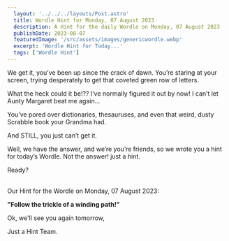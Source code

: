 ```yaml
---
  layout: '../../../layouts/Post.astro'
  title: Wordle Hint for Monday, 07 August 2023
  description: A Hint for the daily Wordle on Monday, 07 August 2023
  publishDate: 2023-08-07
  featuredImage: '/src/assets/images/genericwordle.webp'
  excerpt: 'Wordle Hint for Today...'
  tags: ['Wordle Hint']
---
```


  We get it, you’ve been up since the crack of dawn. You’re staring at your screen, trying desperately to get that coveted green row of letters. 

  What the heck could it be!??
  I’ve normally figured it out by now!
  I can’t let Aunty Margaret beat me again… 

  You’ve pored over dictionaries, thesauruses, and even that weird, dusty Scrabble book your Grandma had.

  And STILL, you just can’t get it. 

  Well, we have the answer, and we’re you’re friends, so we wrote you a hint for today’s Wordle.
  Not the answer! just a hint. 

  Ready?<br /><br />

  Our Hint for the Wordle on Monday, 07 August 2023:

  **"Follow the trickle of a winding path!"**

  Ok, we'll see you again tomorrow, 

  Just a Hint Team.
  